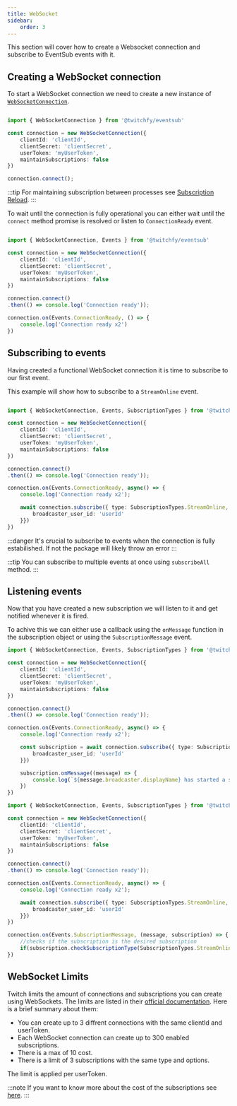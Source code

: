 ```yaml
---
title: WebSocket
sidebar:
    order: 3
---
```



This section will cover how to create a Websocket connection and subscribe to EventSub events with it.

## Creating a WebSocket connection

To start a WebSocket connection we need to create a new instance of [`WebSocketConnection`](/api/eventsub/classes/websocketconnection).

```ts title='websocket.ts'

import { WebSocketConnection } from '@twitchfy/eventsub'

const connection = new WebSocketConnection({
    clientId: 'clientId',
    clientSecret: 'clientSecret',
    userToken: 'myUserToken',
    maintainSubscriptions: false
})

connection.connect();
```

:::tip
For maintaining subscription between processes see [Subscription Reload](./subscriptionreload).
:::

To wait until the connection is fully operational you can either wait until the `connect` method promise is resolved or listen to `ConnectionReady` event.

```ts title='websocket.ts' ins={11, 13-15}

import { WebSocketConnection, Events } from '@twitchfy/eventsub'

const connection = new WebSocketConnection({
    clientId: 'clientId',
    clientSecret: 'clientSecret',
    userToken: 'myUserToken',
    maintainSubscriptions: false
})

connection.connect()
.then(() => console.log('Connection ready'));

connection.on(Events.ConnectionReady, () => {
    console.log('Connection ready x2')
})
```

## Subscribing to events

Having created a functional WebSocket connection it is time to subscribe to our first event. 

This example will show how to subscribe to a `StreamOnline` event.

```ts title='websocket.ts' ins={16-18}

import { WebSocketConnection, Events, SubscriptionTypes } from '@twitchfy/eventsub'

const connection = new WebSocketConnection({
    clientId: 'clientId',
    clientSecret: 'clientSecret',
    userToken: 'myUserToken',
    maintainSubscriptions: false
})

connection.connect()
.then(() => console.log('Connection ready'));

connection.on(Events.ConnectionReady, async() => {
    console.log('Connection ready x2');

    await connection.subscribe({ type: SubscriptionTypes.StreamOnline, options: {
        broadcaster_user_id: 'userId'
    }})
})
```

:::danger
It's crucial to subscribe to events when the connection is fully estabilished. If not the package will likely throw an error
:::

:::tip
You can subscribe to multiple events at once using `subscribeAll` method.
:::

## Listening events

Now that you have created a new subscription we will listen to it and get notified whenever it is fired.

To achive this we can either use a callback using the `onMessage` function in the subscription object or using the `SubscriptionMessage` event.

<Tabs>
<TabItem label="Callback">

```ts showLineNumbers copy title="websocket.ts" ins={20-22}
import { WebSocketConnection, Events, SubscriptionTypes } from '@twitchfy/eventsub'

const connection = new WebSocketConnection({
    clientId: 'clientId',
    clientSecret: 'clientSecret',
    userToken: 'myUserToken',
    maintainSubscriptions: false
})

connection.connect()
.then(() => console.log('Connection ready'));

connection.on(Events.ConnectionReady, async() => {
    console.log('Connection ready x2');

    const subscription = await connection.subscribe({ type: SubscriptionTypes.StreamOnline, options: {
        broadcaster_user_id: 'userId'
    }})

    subscription.onMessage((message) => {
        console.log(`${message.broadcaster.displayName} has started a stream at ${message.stream.startedAt.toLocaleDateString()}`)
    })
})
```
</TabItem>

<TabItem label="SubscriptionMessage">

```ts showLineNumbers copy title="websocket.ts" ins={21-24}
import { WebSocketConnection, Events, SubscriptionTypes } from '@twitchfy/eventsub'

const connection = new WebSocketConnection({
    clientId: 'clientId',
    clientSecret: 'clientSecret',
    userToken: 'myUserToken',
    maintainSubscriptions: false
})

connection.connect()
.then(() => console.log('Connection ready'));

connection.on(Events.ConnectionReady, async() => {
    console.log('Connection ready x2');

    await connection.subscribe({ type: SubscriptionTypes.StreamOnline, options: {
        broadcaster_user_id: 'userId'
    }})
})

connection.on(Events.SubscriptionMessage, (message, subscription) => {
    //checks if the subscription is the desired subscription
    if(subscription.checkSubscriptionType(SubscriptionTypes.StreamOnline)) console.log(`${message.broadcaster.displayName} has started a stream at ${message.stream.startedAt.toLocaleDateString()}`)
})
```
</TabItem>
</Tabs>

## WebSocket Limits

Twitch limits the amount of connections and subscriptions you can create using WebSockets. The limits are listed in their [official documentation](https://dev.twitch.tv/docs/eventsub/handling-websocket-events/#subscription-limits). Here is a brief summary about them:

* You can create up to 3 diffrent connections with the same clientId and userToken.
* Each WebSocket connection can create up to 300 enabled subscriptions.
* There is a max of 10 cost.
* There is a limit of 3 subscriptions with the same type and options.

The limit is applied per userToken.

:::note 
If you want to know more about the cost of the subscriptions see [here](../subscription-cost).
:::